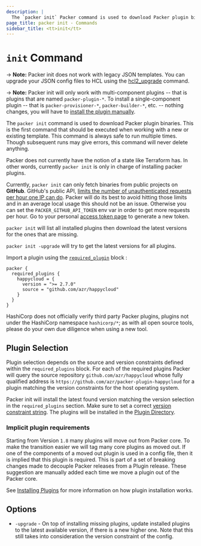 ```yaml
---
description: |
  The `packer init` Packer command is used to download Packer plugin binaries.
page_title: packer init - Commands
sidebar_title: <tt>init</tt>
---
```


# `init` Command

-> **Note:** Packer init does not work with legacy JSON templates. You can
upgrade your JSON config files to HCL using the [hcl2_upgrade](/docs/commands/hcl2_upgrade) command.

-> **Note:** Packer init will only work with multi-component plugins -- that is
plugins that are named `packer-plugin-*`. To install a single-component plugin --
that is `packer-provisioner-*`, `packer-builder-*`, etc. -- nothing changes, you will
have to [install the plugin manually](/docs/plugins#installing-plugins).

The `packer init` command is used to download Packer plugin binaries. This is
the first command that should be executed when working with a new or existing
template. This command is always safe to run multiple times. Though subsequent
runs may give errors, this command will never delete anything.

Packer does not currently have the notion of a state like Terraform has. In other words,
currently `packer init` is only in charge of installing packer plugins.

Currently, `packer init` can only fetch binaries from public projects on **GitHub**. GitHub's public API, [limits the number of unauthenticated requests
per hour one IP can
do](https://docs.github.com/en/developers/apps/rate-limits-for-github-apps#normal-user-to-server-rate-limits).
Packer will do its best to avoid hitting those limits and in an average local
usage this should not be an issue. Otherwise you can set the
`PACKER_GITHUB_API_TOKEN` env var in order to get more requests per hour. Go to
your personal [access token page](https://github.com/settings/tokens) to
generate a new token.

`packer init` will list all installed plugins then download the latest versions
for the ones that are missing.

`packer init -upgrade` will try to get the latest versions for all plugins.


Import a plugin using the [`required_plugin`](/docs/templates/hcl_templates/blocks/packer#specifying-plugin-requirements)
block :

```hcl
packer {
  required_plugins {
    happycloud = {
      version = ">= 2.7.0"
      source = "github.com/azr/happycloud"
    }
  }
}
```

HashiCorp does not officially verify third party Packer plugins, plugins not under the HashiCorp namespace `hashicorp/*`; as with all open source tools, please do your own due diligence when using a new tool.

## Plugin Selection
Plugin selection depends on the source and version constraints defined within the `required_plugins` block.
For each of the required plugins Packer will query the source repository `github.com/azr/happycloud` whose fully qualified address
is `https://github.com/azr/packer-plugin-happycloud` for a plugin matching the version constraints for the host operating system.

Packer init will install the latest found version matching the version selection
in the `required_plugins` section. Make sure to set a correct [version
constraint
string](/docs/templates/hcl_templates/blocks/packer#version-constraints). The
plugins will be installed in the [Plugin
Directory](/docs/configure#packer-s-plugin-directory).

### Implicit plugin requirements

Starting from Version `1.8` many plugins will move out from Packer core. To make
the transition easier we will tag many core plugins as moved out. If one of the
components of a moved out plugin is used in a config file, then it is implied
that this plugin is required. This is part of a set of breaking changes made to
decouple Packer releases from a Plugin release. These suggestion are manually
added each time we move a plugin out of the Packer core. 

See [Installing Plugins](/docs/plugins#installing-plugins) for more information on how plugin installation works.
## Options

- `-upgrade` - On top of installing missing plugins, update installed plugins to
  the latest available version, if there is a new higher one. Note that this
  still takes into consideration the version constraint of the config.

